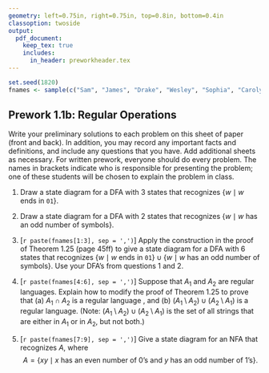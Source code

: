 ```yaml
---
geometry: left=0.75in, right=0.75in, top=0.8in, bottom=0.4in
classoption: twoside
output: 
  pdf_document:
    keep_tex: true
    includes:
      in_header: preworkheader.tex
---
```


```r
set.seed(1820)
fnames <- sample(c("Sam", "James", "Drake", "Wesley", "Sophia", "Carolyn", "Trevor", "Tristan", "Ryley"))
```

## Prework 1.1b: Regular Operations

Write your preliminary solutions to each problem on this sheet of paper (front and back). In addition, you may record any important facts and definitions, and include any questions that you have. Add additional sheets as necessary. For written prework, everyone should do every problem. The names in brackets indicate who is responsible for presenting the problem; one of these students will be chosen to explain the problem in class.

1. Draw a state diagram for a DFA with 3 states that recognizes $\{w \mid w \text{ ends in } \mathtt{01}\}$.

2. Draw a state diagram for a DFA with 2 states that recognizes $\{w \mid w \text{ has an odd number of symbols}\}$.

3. [`r paste(fnames[1:3], sep = ',')`] Apply the construction in the proof of Theorem 1.25 (page 45ff) to give a state diagram for a DFA with 6 states that recognizes $\{w \mid w \text{ ends in } \mathtt{01}\} \cup \{w \mid w \text{ has an odd number of symbols}\}$. Use your DFA's from questions 1 and 2.

4. [`r paste(fnames[4:6], sep = ',')`] Suppose that $A_1$ and $A_2$ are regular languages. Explain how to modify the proof of Theorem 1.25 to prove that (a) $A_1 \cap A_2$ is a regular language , and (b) $(A_1 \setminus A_2) \cup (A_2 \setminus A_1)$ is a regular language. (Note: $(A_1 \setminus A_2) \cup (A_2 \setminus A_1)$ is the set of all strings that are either in $A_1$ or in $A_2$, but not both.)

5. [`r paste(fnames[7:9], sep = ',')`] Give a state diagram for an NFA that recognizes $A$, where
$$A = \{ xy \mid x \text{ has an even number of 0's and } y \text{ has an odd number of 1's} \}. $$

\medskip
\mbox{}\xrfill[2pt]{1pt}\textsc{\small begin your solutions below this line}\xrfill[2pt]{1pt}\mbox{}

